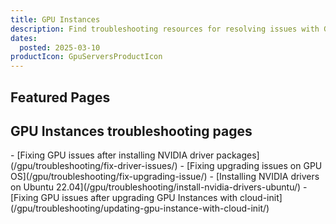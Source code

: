 ```yaml
---
title: GPU Instances
description: Find troubleshooting resources for resolving issues with GPU Instances.
dates:
  posted: 2025-03-10
productIcon: GpuServersProductIcon
---
```


<ProductHeader
  productName="GPU Instances troubleshooting"
  productLogo="instances"
  description="Learn how to fix common issues with Scaleway GPU Instances."
/>

## Featured Pages

<Grid>
    <Card
      title="Instances FAQ"
      description="General info on Scaleway Instances."
      url="/instances/faq/"
      label="See more"
    />
    <Card
      title="Choosing the right GPU Instance type"
      description="Select the best GPU Instance for your needs."
      url="/gpu/reference-content/choosing-gpu-instance-type/"
      label="See more"
    />
    <Card
      title="GPU Instances internet and Block Storage bandwidth overview"
      description="Bandwidth details for GPU Instances."
      url="/gpu/reference-content/gpu-instances-bandwidth-overview/"
      label="See more"
    />
</Grid>
<Grid>
    <Card
      title="NVIDIA GPU time-slicing with Kubernetes"
      description="Share a GPU across Kubernetes Pods."
      url="/gpu/reference-content/kubernetes-gpu-time-slicing/"
      label="See more"
    />
    <Card
      title="Installing NVIDIA drivers on Ubuntu 22.04"
      description="Manually install NVIDIA drivers on Ubuntu."
      url="/gpu/troubleshooting/install-nvidia-drivers-ubuntu/"
      label="See more"
    />
    <Card
      title="Docker AI images"
      description="Ready-to-use AI Docker images."
      url="/gpu/reference-content/docker-images/"
      label="See more"
    />
</Grid>

## GPU Instances troubleshooting pages

<LinksList>
  - [Fixing GPU issues after installing NVIDIA driver packages](/gpu/troubleshooting/fix-driver-issues/)
  - [Fixing upgrading issues on GPU OS](/gpu/troubleshooting/fix-upgrading-issue/)
  - [Installing NVIDIA drivers on Ubuntu 22.04](/gpu/troubleshooting/install-nvidia-drivers-ubuntu/)
  - [Fixing GPU issues after upgrading GPU Instances with cloud-init](/gpu/troubleshooting/updating-gpu-instance-with-cloud-init/)
</LinksList>
